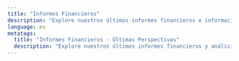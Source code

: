 ```yaml
---
title: "Informes Financieros"
description: "Explore nuestros últimos informes financieros e información"
language: es
metatags:
  title: "Informes Financieros - Últimas Perspectivas"
  description: "Explore nuestros últimos informes financieros y análisis de mercado"
---
```



<ReportsSection
  title="Nuestros Últimos Informes"
  description="Manténgase informado con nuestros informes financieros completos y perspectivas del mercado."
/>
